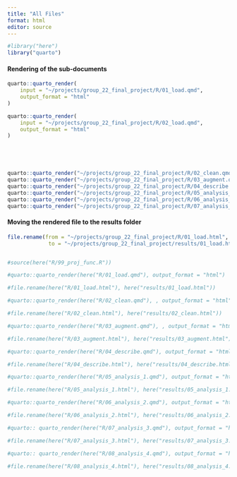 ```yaml
---
title: "All Files"
format: html
editor: source
---
```


```r
#library("here")
library("quarto")
```

#### Rendering of the sub-documents

```r
quarto::quarto_render(
    input = "~/projects/group_22_final_project/R/01_load.qmd",
    output_format = "html"
)

quarto::quarto_render(
    input = "~/projects/group_22_final_project/R/02_load.qmd",
    output_format = "html"
)





quarto::quarto_render("~/projects/group_22_final_project/R/02_clean.qmd")
quarto::quarto_render("~/projects/group_22_final_project/R/03_augment.qmd")
quarto::quarto_render("~/projects/group_22_final_project/R/04_describe.qmd")
quarto::quarto_render("~/projects/group_22_final_project/R/05_analysis_1.qmd")
quarto::quarto_render("~/projects/group_22_final_project/R/06_analysis_2.qmd")
quarto::quarto_render("~/projects/group_22_final_project/R/07_analysis_3.qmd")
```

#### Moving the rendered file to the results folder

```r
file.rename(from = "~/projects/group_22_final_project/R/01_load.html",
             to = "~/projects/group_22_final_project/results/01_load.html" )
```

```r

```

```r
#source(here("R/99_proj_func.R"))
```

```r
#quarto::quarto_render(here("R/01_load.qmd"), output_format = "html")
```

```r
#file.rename(here("R/01_load.html"), here("results/01_load.html"))
```

```r
#quarto::quarto_render(here("R/02_clean.qmd"), , output_format = "html")
```

```r
#file.rename(here("R/02_clean.html"), here("results/02_clean.html"))
```

```r

#quarto::quarto_render(here("R/03_augment.qmd"), , output_format = "html")
```

```r
#file.rename(here("R/03_augment.html"), here("results/03_augment.html"))
```

```r

#quarto::quarto_render(here("R/04_describe.qmd"), output_format = "html")
```

```r
#file.rename(here("R/04_describe.html"), here("results/04_describe.html"))
```

```r
#quarto::quarto_render(here("R/05_analysis_1.qmd"), output_format = "html")
```

```r
#file.rename(here("R/05_analysis_1.html"), here("results/05_analysis_1.html"))
```

```r
#quarto::quarto_render(here("R/06_analysis_2.qmd"), output_format = "html")
```

```r
#file.rename(here("R/06_analysis_2.html"), here("results/06_analysis_2.html"))
```

```r
#quarto:: quarto_render(here("R/07_analysis_3.qmd"), output_format = "html")
```

```r
#file.rename(here("R/07_analysis_3.html"), here("results/07_analysis_3.html"))
```

```r
#quarto:: quarto_render(here("R/08_analysis_4.qmd"), output_format = "html")
```

```r
#file.rename(here("R/08_analysis_4.html"), here("results/08_analysis_4.html"))
```
